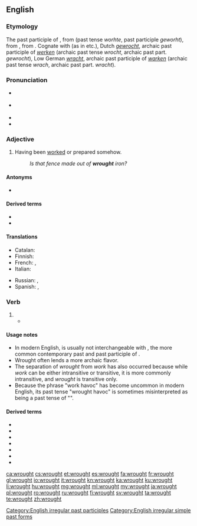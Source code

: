 ==English==

===Etymology===
{{PIE root|en|werǵ}}
The past participle of {{etyl|enm|en}} {{m|enm|werken||to work}}, from {{etyl|ang|en}} {{m|ang|wyrcan}} (past tense ''worhte'', past participle ''geworht''), from {{etyl|gem-pro|en}} {{m|gem-pro|*wurkijaną||to work}}, from {{etyl|ine-pro|en}} {{m|ine-pro|*werǵ-||to work}}. Cognate with {{term|wright}} (as in {{term|wheelwright}} etc.), Dutch ''[[gewrocht]]'', archaic past participle of ''[[werken]]'' (archaic past tense ''wrocht'', archaic past part. ''gewrocht''), Low German ''[[wracht]]'', archaic past participle of ''[[warken]]'' (archaic past tense ''wrach'', archaic past part. ''wracht'').

===Pronunciation===
* {{a|RP}} {{IPA|/ˈɹɔːt/|lang=en}}
* {{a|US}} {{IPA|/ˈɹɔt/|lang=en}}
* {{audio|en-us-wrought.ogg|Audio (US)|lang=en}}
* {{rhymes|ɔːt|lang=en}}

===Adjective===
{{en-adj}}

# Having been [[worked]] or prepared somehow.
#: ''Is that fence made out of '''wrought''' iron?''

====Antonyms====
* {{l|en|unwrought}}

====Derived terms====
* {{l|en|wrought iron}}
* {{l|en|wrought-up}}

====Translations====
{{trans-top|Having been worked or prepared somehow}}
* Catalan: {{t+|ca|treballat}}
* Finnish: {{t+|fi|työstetty}}
* French: {{t+|fr|travaillé|m}}, {{t+|fr|forgé|m}}
* Italian: {{t+|it|lavorato|m}}
{{trans-mid}}
* Russian: {{qualifier|worked}} {{t+|ru|обрабо́танный}}, {{qualifier|prepared}} {{t+|ru|подгото́вленный}}
* Spanish: {{t+|es|trabajado|m}}, {{t+|es|preparado|m}}
{{trans-bottom}}

===Verb===
{{head|en|verb form}}

# {{en-past of|work}}
#* {{quote-magazine|date=2013-06-29|volume=407|issue=8842|page=28|magazine={{w|The Economist}}
|title=[http://www.economist.com/news/asia/21580209-natural-disaster-aggravated-poor-response-high-and-wet High and wet]
|passage=Floods in northern India, mostly in the small state of Uttarakhand, have '''wrought''' disaster on an enormous scale. The early, intense onset of the monsoon on June 14th swelled rivers, washing away roads, bridges, hotels and even whole villages. Rock-filled torrents smashed vehicles and homes, burying victims under rubble and sludge.}}

====Usage notes====
* In modern English, {{m|en|wrought}} is usually not interchangeable with {{m|en|worked}}, the more common contemporary past and past participle of {{m|en|work}}.
* Wrought often lends a more archaic flavor.<!--** It apparently is not often used in phrasal verbs derived from {{term|work#Derived terms|work}}.-->
* The separation of ''wrought'' from ''work'' has also occurred because while ''work'' can be either intransitive or transitive, it is more commonly intransitive, and ''wrought'' is transitive only.<!--Hypothesis; needs testing/evidence-->
* Because the phrase "work havoc" has become uncommon in modern English, its past tense "wrought havoc" is sometimes misinterpreted as being a past tense of "{{m|en|wreak havoc}}".<!--Such reinterpretation is etymologically groundless.-->

====Derived terms====
* {{l|en|bewrought}}
* {{l|en|forewrought}}
* {{l|en|forwrought}}
* {{l|en|miswrought}}
* {{l|en|overwrought}}
* {{l|en|underwrought}}
* {{l|en|unwrought}}

[[Category:English irregular past participles]]
[[Category:English irregular simple past forms]]

[[ca:wrought]]
[[cs:wrought]]
[[et:wrought]]
[[es:wrought]]
[[fa:wrought]]
[[fr:wrought]]
[[gl:wrought]]
[[io:wrought]]
[[it:wrought]]
[[kn:wrought]]
[[ka:wrought]]
[[ku:wrought]]
[[li:wrought]]
[[hu:wrought]]
[[mg:wrought]]
[[ml:wrought]]
[[my:wrought]]
[[ja:wrought]]
[[pl:wrought]]
[[ro:wrought]]
[[ru:wrought]]
[[fi:wrought]]
[[sv:wrought]]
[[ta:wrought]]
[[te:wrought]]
[[zh:wrought]]